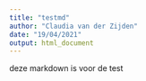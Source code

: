 ```yaml
---
title: "testmd"
author: "Claudia van der Zijden"
date: "19/04/2021"
output: html_document
---
```


deze markdown is voor de test